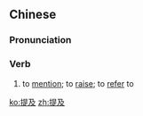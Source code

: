 ==Chinese==
{{zh-forms}}

===Pronunciation===
{{zh-pron
|m=tíjí
|c=tai4 kap6
|mn=thê-ki̍p
|cat=v
}}

===Verb===
{{zh-verb}}

# to [[mention]]; to [[raise]]; to [[refer]] to

[[ko:提及]]
[[zh:提及]]